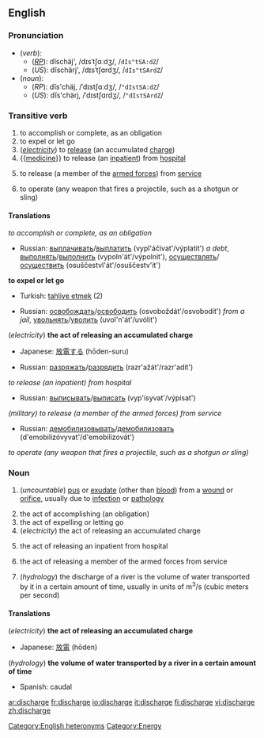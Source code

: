 ==English==
===Pronunciation===
*(''verb''):
**(''[[RP]]''): dĭschäj', /dɪsˈtʃɑːdʒ/, /<tt>dIs"tSA:dZ</tt>/
**(''US''): dĭschärj', /dɪsˈtʃɑrdʒ/, /<tt>dIs"tSArdZ</tt>/
*(''noun''): 
**(''RP''): dĭs'chäj, /ˈdɪstʃɑːdʒ/, /<tt>"dIstSA:dZ</tt>/
**(''US''): dĭs'chärj, /ˈdɪstʃɑrdʒ/, /<tt>"dIstSArdZ</tt>/
[[Category:English heteronyms]]

===Transitive verb===
{{en-verb|discharg|ing}}

#to accomplish or complete, as an obligation
#to expel or let go
#(''[[electricity]]'') to [[release]] (an accumulated [[charge]])
#{{[[medicine]]}} to release (an [[inpatient]]) from [[hospital]]
#{{military}} to release (a member of the [[armed forces]]) from [[service]]
#to operate (any weapon that fires a projectile, such as a shotgun or sling)


====Translations====
''to accomplish or complete, as an obligation ''
{{top}}
{{mid}}
*Russian: [[выплачивать]]/[[выплатить]] (vypl'áčivat'/výplatit') ''a debt'', [[выполнять]]/[[выполнить]] (vypoln'át'/výpolnit'), [[осуществлять]]/[[осуществить]] (osuščestvl'át'/osuščestv'ít')
{{bottom}}

'''to expel or let go'''
{{top}}
* Turkish: [[tahliye etmek]] (2)
{{mid}}
*Russian: [[освобождать]]/[[освободить]] (osvoboždát'/osvobodít') ''from a jail'', [[увольнять]]/[[уволить]]  (uvol'n'át'/uvólit')
{{bottom}}

(''electricity'') '''the act of releasing an accumulated charge'''
{{top}}
*Japanese: [[放電]]する (hōden-suru)
{{mid}}
*Russian: [[разряжать]]/[[разрядить]] (razr'ažát'/razr'adít')
{{bottom}}

''{{medicine}} to release (an inpatient) from hospital''
{{top}}
{{mid}}
*Russian: [[выписывать]]/[[выписать]] (vyp'ísyvat'/výpisat')
{{bottom}}

''(military) to release (a member of the armed forces) from service''
{{top}}
{{mid}}
*Russian: [[демобилизовывать]]/[[демобилизовать]] (d'emobilizóvyvat'/d'emobilizovát')
{{bottom}}

''to operate (any weapon that fires a projectile, such as a shotgun or sling)''
{{top}}
{{mid}}

{{bottom}}

===Noun===
{{en-noun-reg-both}}
{{wikipedia}}

#{{symptom}} (''uncountable'') [[pus]] or [[exudate]] (other than [[blood]]) from a [[wound]] or [[orifice]], usually due to [[infection]] or [[pathology]]
#the act of accomplishing (an obligation)
#the act of expelling or letting go
#(''electricity'') the act of releasing an accumulated charge
#{{medicine}} the act of releasing an inpatient from hospital
#{{military}} the act of releasing a member of the armed forces from service
#(''hydrology'') the discharge of a river is the volume of water transported by it in a certain amount of time, usually in units of m<sup>3</sup>/s (cubic meters per second)

====Translations====
(''electricity'') '''the act of releasing an accumulated charge'''
{{top}}
*Japanese: [[放電]] (hōden)
{{mid}}
{{bottom}}

(''hydrology'') '''the volume of water transported by a river in a certain amount of time'''
{{top}}
*Spanish: caudal
{{mid}}
{{bottom}}


[[Category:Energy]]

[[ar:discharge]]
[[fr:discharge]]
[[io:discharge]]
[[it:discharge]]
[[fi:discharge]]
[[vi:discharge]]
[[zh:discharge]]